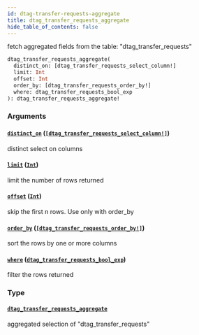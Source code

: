 ```yaml
---
id: dtag-transfer-requests-aggregate
title: dtag_transfer_requests_aggregate
hide_table_of_contents: false
---
```


fetch aggregated fields from the table: "dtag_transfer_requests"

```graphql
dtag_transfer_requests_aggregate(
  distinct_on: [dtag_transfer_requests_select_column!]
  limit: Int
  offset: Int
  order_by: [dtag_transfer_requests_order_by!]
  where: dtag_transfer_requests_bool_exp
): dtag_transfer_requests_aggregate!
```

### Arguments

#### [`distinct_on`](#) ([`[dtag_transfer_requests_select_column!]`](../enums/dtag-transfer-requests-select-column))

distinct select on columns

#### [`limit`](#) ([`Int`](../scalars/int))

limit the number of rows returned

#### [`offset`](#) ([`Int`](../scalars/int))

skip the first n rows. Use only with order_by

#### [`order_by`](#) ([`[dtag_transfer_requests_order_by!]`](../inputs/dtag-transfer-requests-order-by))

sort the rows by one or more columns

#### [`where`](#) ([`dtag_transfer_requests_bool_exp`](../inputs/dtag-transfer-requests-bool-exp))

filter the rows returned

### Type

#### [`dtag_transfer_requests_aggregate`](../objects/dtag-transfer-requests-aggregate)

aggregated selection of "dtag_transfer_requests"
